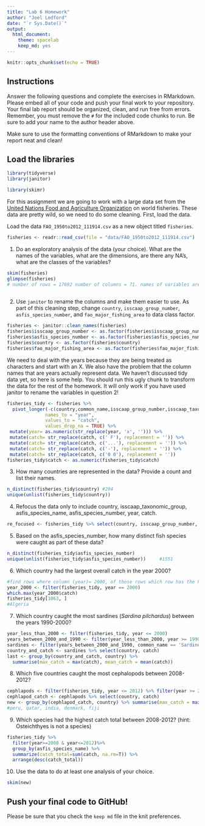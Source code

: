 ```yaml
---
title: "Lab 6 Homework"
author: "Joel Ledford"
date: "`r Sys.Date()`"
output:
  html_document: 
    theme: spacelab
    keep_md: yes
---
```


```r
knitr::opts_chunk$set(echo = TRUE)
```

## Instructions
Answer the following questions and complete the exercises in RMarkdown. Please embed all of your code and push your final work to your repository. Your final lab report should be organized, clean, and run free from errors. Remember, you must remove the `#` for the included code chunks to run. Be sure to add your name to the author header above.  

Make sure to use the formatting conventions of RMarkdown to make your report neat and clean!  

## Load the libraries
```r
library(tidyverse)
library(janitor)

library(skimr)
```

For this assignment we are going to work with a large data set from the [United Nations Food and Agriculture Organization](http://www.fao.org/about/en/) on world fisheries. These data are pretty wild, so we need to do some cleaning. First, load the data.  

Load the data `FAO_1950to2012_111914.csv` as a new object titled `fisheries`.
```r
fisheries <- readr::read_csv(file = "data/FAO_1950to2012_111914.csv")
```

1. Do an exploratory analysis of the data (your choice). What are the names of the variables, what are the dimensions, are there any NA's, what are the classes of the variables?  
```r

skim(fisheries)
glimpse(fisheries)
# number of rows = 17692 number of columns = 71. names of variables are country, common name, ect then weight pe year, classes are character and numeric, there are alot of NAs
                                             
```

2. Use `janitor` to rename the columns and make them easier to use. As part of this cleaning step, change `country`, `isscaap_group_number`, `asfis_species_number`, and `fao_major_fishing_area` to data class factor. 
```r
fisheries <- janitor::clean_names(fisheries)
fisheries$isscaap_group_number <- as.factor(fisheries$isscaap_group_number)
fisheries$asfis_species_number <- as.factor(fisheries$asfis_species_number)
fisheries$country <- as.factor(fisheries$country)
fisheries$fao_major_fishing_area <- as.factor(fisheries$fao_major_fishing_area)

```


We need to deal with the years because they are being treated as characters and start with an X. We also have the problem that the column names that are years actually represent data. We haven't discussed tidy data yet, so here is some help. You should run this ugly chunk to transform the data for the rest of the homework. It will only work if you have used janitor to rename the variables in question 2!
```r
fisheries_tidy <- fisheries %>% 
  pivot_longer(-c(country,common_name,isscaap_group_number,isscaap_taxonomic_group,asfis_species_number,asfis_species_name,fao_major_fishing_area,measure),
              names_to = "year",
              values_to = "catch",
              values_drop_na = TRUE) %>% 
 mutate(year= as.numeric(str_replace(year, 'x', ''))) %>% 
 mutate(catch= str_replace(catch, c(' F'), replacement = '')) %>% 
 mutate(catch= str_replace(catch, c('...'), replacement = '')) %>% 
 mutate(catch= str_replace(catch, c('-'), replacement = '')) %>% 
 mutate(catch= str_replace(catch, c('0 0'), replacement = ''))
fisheries_tidy$catch <- as.numeric(fisheries_tidy$catch)
```

3. How many countries are represented in the data? Provide a count and list their names.
```r
n_distinct(fisheries_tidy$country) #204 
unique(unlist(fisheries_tidy$country))         
```

4. Refocus the data only to include country, isscaap_taxonomic_group, asfis_species_name, asfis_species_number, year, catch.
```r
re_focused <- fisheries_tidy %>% select(country, isscaap_group_number, asfis_species_name, asfis_species_number, catch, year)
```

5. Based on the asfis_species_number, how many distinct fish species were caught as part of these data?
```r
n_distinct(fisheries_tidy$asfis_species_number) 
unique(unlist(fisheries_tidy$asfis_species_number))     #1551
```

6. Which country had the largest overall catch in the year 2000?
```r
#find rows where column (year)= 2000, of those rows which row has the highest value in column (catch)
year_2000 <- filter(fisheries_tidy, year == 2000)
which.max(year_2000$catch)
fisheries_tidy[1063, ]
#Algeria

```

7. Which country caught the most sardines (_Sardina pilchardus_) between the years 1990-2000?
```r
year_less_than_2000 <- filter(fisheries_tidy, year <= 2000)
years_between_2000_and_1990 <- filter(year_less_than_2000, year >= 1990)
sardines <- filter(years_between_2000_and_1990, common_name == 'Sardinellas nei')
country_and_catch <- sardines %>% select(country, catch)
last <- group_by(country_and_catch, country) %>% 
  summarise(max_catch = max(catch), mean_catch = mean(catch))


```

8. Which five countries caught the most cephalopods between 2008-2012?
```r
cephlapods <- filter(fisheries_tidy, year <= 2012) %>% filter(year >= 2008) %>% filter(isscaap_taxonomic_group == 'Squids, cuttlefishes, octopuses') 
cephlapod_catch <- cephlapods %>% select(country, catch)
new <- group_by(cephlapod_catch, country) %>% summarise(max_catch = max(catch), mean_catch = mean(catch))
#peru, qatar, india, denmark, fiji
```


9. Which species had the highest catch total between 2008-2012? (hint: Osteichthyes is not a species)
```r
fisheries_tidy %>% 
  filter(year>=2008 & year<=2012)%>% 
  group_by(asfis_species_name) %>% 
  summarize(catch_total=sum(catch, na.rm=T)) %>% 
  arrange(desc(catch_total))
```

10. Use the data to do at least one analysis of your choice.
```r
skim(new)
```
## Push your final code to GitHub!
Please be sure that you check the `keep md` file in the knit preferences.   